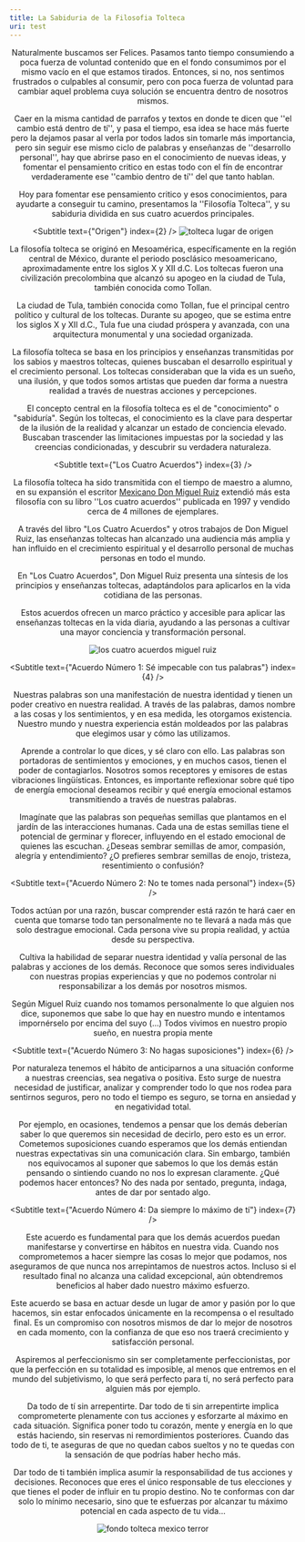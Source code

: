 ```yaml
---
title: La Sabiduria de la Filosofia Tolteca
uri: test
---
```


<Header
  date={"23/06/2023"}
  title={
    "La Sabiduria de la Filosofia Tolteca"
  }
  description={
    "Se escoge sólo una vez. Elegimos ser guerreros o ser hombres corrientes. No existe una segunda oportunidad. No sobre esta Tierra"
  }
  author={{
    name: "Luis Andrés",
    bio: "Feymind co-founder",
  }}
  image={
    "https://ik.imagekit.io/jygp6yqxw/tolteca1.jpg?updatedAt=1688252982122"
  }
/>

<Body>
<IndiceContenido
 contenido={[
  "Introducción", 
  "Origen", 
  "Los Cuatro Acuerdos", 
  "Acuerdo Número 1: Sé impecable con tus palabras",
  "Acuerdo Número 2: No te tomes nada personal",
  "Acuerdo Número 3: No hagas suposiciones",
  "Acuerdo Número 4: Da siempre lo máximo de tí"
  ]}
 uri={"bGhfqHVd"}
/>

<Text>
<Subtitle text={"Introducción"} index={1}/>

Naturalmente buscamos ser Felices. Pasamos tanto tiempo consumiendo a poca fuerza de voluntad contenido que en el fondo consumimos por el mismo vacío en el que estamos tirados. Entonces, si no, nos sentimos frustrados o culpables al consumir, pero con poca fuerza de voluntad para cambiar aquel problema cuya solución se encuentra dentro de nosotros mismos. 


Caer en la misma cantidad de parrafos y textos en donde te dicen que ''el cambio está dentro de tí'', y pasa el tiempo, esa idea se hace más fuerte pero la dejamos pasar al verla por todos lados sin tomarle más importancia, pero sin seguir ese mismo ciclo de palabras y enseñanzas de ''desarrollo personal'', hay que abrirse paso en el conocimiento de nuevas ideas, y fomentar el pensamiento critico en estas todo con el fín de encontrar verdaderamente ese ''cambio dentro de tí'' del que tanto hablan.


Hoy para fomentar ese pensamiento critico y esos conocimientos, para ayudarte a conseguir tu camino, presentamos la ''Filosofía Tolteca'', y su sabiduria dividida en sus cuatro acuerdos principales.

<Subtitle text={"Origen"} index={2} />
![tolteca lugar de origen](https://ik.imagekit.io/jygp6yqxw/tolteca2.jpg?updatedAt=1688252981504)

La filosofía tolteca se originó en Mesoamérica, específicamente en la región central de México, durante el periodo posclásico mesoamericano, aproximadamente entre los siglos X y XII d.C. Los toltecas fueron una civilización precolombina que alcanzó su apogeo en la ciudad de Tula, también conocida como Tollan. 

La ciudad de Tula, también conocida como Tollan, fue el principal centro político y cultural de los toltecas. Durante su apogeo, que se estima entre los siglos X y XII d.C., Tula fue una ciudad próspera y avanzada, con una arquitectura monumental y una sociedad organizada.

La filosofía tolteca se basa en los principios y enseñanzas transmitidas por los sabios y maestros toltecas, quienes buscaban el desarrollo espiritual y el crecimiento personal. Los toltecas consideraban que la vida es un sueño, una ilusión, y que todos somos artistas que pueden dar forma a nuestra realidad a través de nuestras acciones y percepciones.

El concepto central en la filosofía tolteca es el de "conocimiento" o "sabiduría". Según los toltecas, el conocimiento es la clave para despertar de la ilusión de la realidad y alcanzar un estado de conciencia elevado. Buscaban trascender las limitaciones impuestas por la sociedad y las creencias condicionadas, y descubrir su verdadera naturaleza.


<Subtitle text={"Los Cuatro Acuerdos"} index={3} />

La filosofía tolteca ha sido transmitida con el tiempo de maestro a alumno, en su expansión el escritor [Mexicano Don Miguel Ruiz](https://es.wikipedia.org/wiki/Miguel_%C3%81ngel_Ruiz_Mac%C3%ADas) extendió más esta filosofía con su libro ''Los cuatro acuerdos'' publicada en 1997 y vendido cerca de 4 millones de ejemplares.

A través del libro "Los Cuatro Acuerdos" y otros trabajos de Don Miguel Ruiz, las enseñanzas toltecas han alcanzado una audiencia más amplia y han influido en el crecimiento espiritual y el desarrollo personal de muchas personas en todo el mundo.

En "Los Cuatro Acuerdos", Don Miguel Ruiz presenta una síntesis de los principios y enseñanzas toltecas, adaptándolos para aplicarlos en la vida cotidiana de las personas. 

Estos acuerdos ofrecen un marco práctico y accesible para aplicar las enseñanzas toltecas en la vida diaria, ayudando a las personas a cultivar una mayor conciencia y transformación personal.

![los cuatro acuerdos miguel ruiz](https://ik.imagekit.io/jygp6yqxw/tolteca3.jpg?updatedAt=1688252980946)

<Subtitle text={"Acuerdo Número 1: Sé impecable con tus palabras"} index={4} />

Nuestras palabras son una manifestación de nuestra identidad y tienen un poder creativo en nuestra realidad. A través de las palabras, damos nombre a las cosas y los sentimientos, y en esa medida, les otorgamos existencia. Nuestro mundo y nuestra experiencia están moldeados por las palabras que elegimos usar y cómo las utilizamos.

Aprende a controlar lo que dices, y sé claro con ello. Las palabras son portadoras de sentimientos y emociones, y en muchos casos, tienen el poder de contagiarlos. Nosotros somos receptores y emisores de estas vibraciones lingüísticas. Entonces, es importante reflexionar sobre qué tipo de energía emocional deseamos recibir y qué energía emocional estamos transmitiendo a través de nuestras palabras.

Imagínate que las palabras son pequeñas semillas que plantamos en el jardín de las interacciones humanas. Cada una de estas semillas tiene el potencial de germinar y florecer, influyendo en el estado emocional de quienes las escuchan. ¿Deseas sembrar semillas de amor, compasión, alegría y entendimiento? ¿O prefieres sembrar semillas de enojo, tristeza, resentimiento o confusión?

<Subtitle text={"Acuerdo Número 2: No te tomes nada personal"} index={5} />

Todos actúan por una razón, buscar comprender está razón te hará caer en cuenta que tomarse todo tan personalmente no te llevará a nada más que solo destrague emocional. Cada persona vive su propia realidad, y actúa desde su perspectiva.

Cultiva la habilidad de separar nuestra identidad y valía personal de las palabras y acciones de los demás. Reconoce que somos seres individuales con nuestras propias experiencias y que no podemos controlar ni responsabilizar a los demás por nosotros mismos.

Según Miguel Ruiz cuando nos tomamos personalmente lo que alguien nos dice, suponemos que sabe lo que hay en nuestro mundo e intentamos impornérselo por encima del suyo (...) Todos vivimos en nuestro propio sueño, en nuestra propia mente

<Subtitle text={"Acuerdo Número 3: No hagas suposiciones"} index={6} />

Por naturaleza tenemos el hábito de anticiparnos a una situación conforme a nuestras creencias, sea negativa o positiva. Esto surge de nuestra necesidad de justificar, analizar y comprender todo lo que nos rodea para sentirnos seguros, pero no todo el tiempo es seguro, se torna en ansiedad y en negatividad total.

Por ejemplo, en ocasiones, tendemos a pensar que los demás deberían saber lo que queremos sin necesidad de decirlo, pero esto es un error. Cometemos suposiciones cuando esperamos que los demás entiendan nuestras expectativas sin una comunicación clara. Sin embargo, también nos equivocamos al suponer que sabemos lo que los demás están pensando o sintiendo cuando no nos lo expresan claramente. ¿Qué podemos hacer entonces? No des nada por sentado, pregunta, indaga, antes de dar por sentado algo.

<Subtitle text={"Acuerdo Número 4: Da siempre lo máximo de tí"} index={7} />

Este acuerdo es fundamental para que los demás acuerdos puedan manifestarse y convertirse en hábitos en nuestra vida. Cuando nos comprometemos a hacer siempre las cosas lo mejor que podamos, nos aseguramos de que nunca nos arrepintamos de nuestros actos. Incluso si el resultado final no alcanza una calidad excepcional, aún obtendremos beneficios al haber dado nuestro máximo esfuerzo. 

Este acuerdo se basa en actuar desde un lugar de amor y pasión por lo que hacemos, sin estar enfocados únicamente en la recompensa o el resultado final. Es un compromiso con nosotros mismos de dar lo mejor de nosotros en cada momento, con la confianza de que eso nos traerá crecimiento y satisfacción personal.

Aspiremos al perfeccionismo sin ser completamente perfeccionistas, por que la perfección en su totalidad es imposible, al menos que entremos en el mundo del subjetivismo, lo que será perfecto para tí, no será perfecto para alguien más por ejemplo.

Da todo de tí sin arrepentirte. Dar todo de ti sin arrepentirte implica comprometerte plenamente con tus acciones y esforzarte al máximo en cada situación. Significa poner todo tu corazón, mente y energía en lo que estás haciendo, sin reservas ni remordimientos posteriores. Cuando das todo de ti, te aseguras de que no quedan cabos sueltos y no te quedas con la sensación de que podrías haber hecho más.

Dar todo de ti también implica asumir la responsabilidad de tus acciones y decisiones. Reconoces que eres el único responsable de tus elecciones y que tienes el poder de influir en tu propio destino. No te conformas con dar solo lo mínimo necesario, sino que te esfuerzas por alcanzar tu máximo potencial en cada aspecto de tu vida...

![fondo tolteca mexico terror](https://ik.imagekit.io/jygp6yqxw/desktop-1024x576.jpg?updatedAt=1688253013674)

</Text>
</Body>

